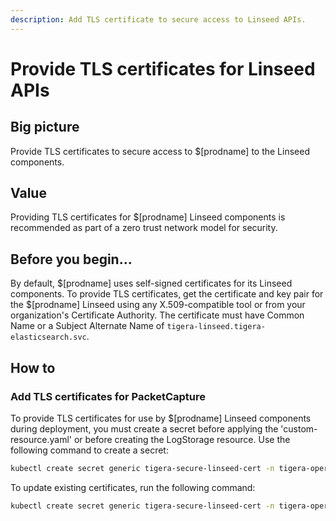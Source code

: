 ```yaml
---
description: Add TLS certificate to secure access to Linseed APIs.
---
```


# Provide TLS certificates for Linseed APIs

## Big picture

Provide TLS certificates to secure access to $[prodname] to the Linseed components.

## Value

Providing TLS certificates for $[prodname] Linseed components is recommended as part of a zero trust network model for security.

## Before you begin...

By default, $[prodname] uses self-signed certificates for its Linseed components. To provide TLS certificates,
get the certificate and key pair for the $[prodname] Linseed using any X.509-compatible tool or from your organization's
Certificate Authority. The certificate must have Common Name or a Subject Alternate Name of `tigera-linseed.tigera-elasticsearch.svc`.

## How to

### Add TLS certificates for PacketCapture

To provide TLS certificates for use by $[prodname] Linseed components during deployment, you must create a secret before applying the 'custom-resource.yaml' or before creating the LogStorage resource. Use the following command to create a secret:

```bash
kubectl create secret generic tigera-secure-linseed-cert -n tigera-operator --from-file=tls.crt=</path/to/certificate-file> --from-file=tls.key=</path/to/key-file>
```

To update existing certificates, run the following command:

```bash
kubectl create secret generic tigera-secure-linseed-cert -n tigera-operator --from-file=tls.crt=</path/to/certificate-file> --from-file=tls.key=</path/to/key-file> --dry-run -o yaml --save-config | kubectl replace -f -
```
